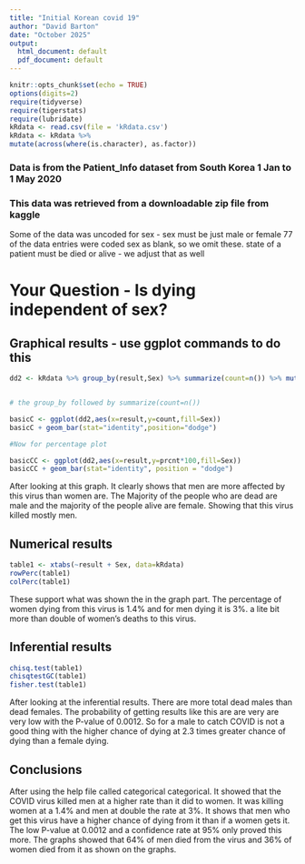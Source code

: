 ```yaml
---
title: "Initial Korean covid 19"
author: "David Barton"
date: "October 2025"
output:
  html_document: default
  pdf_document: default
---
```


```r
knitr::opts_chunk$set(echo = TRUE)
options(digits=2)
require(tidyverse)
require(tigerstats)
require(lubridate)
kRdata <- read.csv(file = 'kRdata.csv')
kRdata <- kRdata %>%
mutate(across(where(is.character), as.factor))

```
### Data is from the Patient_Info dataset from South Korea 1 Jan to 1 May 2020
### This data was retrieved from a downloadable zip file from kaggle

Some of the data was uncoded for sex - sex must be just male or female
77 of the data entries were coded sex  as blank, so we omit these.
state of a patient must be died or alive - we adjust that as well   
  
# Your Question - Is dying independent of sex?






## Graphical results - use ggplot commands to do this  


```r
dd2 <- kRdata %>% group_by(result,Sex) %>% summarize(count=n()) %>% mutate(prcnt=count/sum(count))


# the group_by followed by summarize(count=n())

basicC <- ggplot(dd2,aes(x=result,y=count,fill=Sex))
basicC + geom_bar(stat="identity",position="dodge")

#Now for percentage plot

basicCC <- ggplot(dd2,aes(x=result,y=prcnt*100,fill=Sex)) 
basicCC + geom_bar(stat="identity", position = "dodge")
```  

After looking at this graph. It clearly shows that men are more affected by this virus than women are. The Majority of the people who are dead are male and the majority of the people alive are female. Showing that this virus killed mostly men.


  
## Numerical results

```r
table1 <- xtabs(~result + Sex, data=kRdata)
rowPerc(table1)
colPerc(table1)
```

These support what was shown the in the graph part. The percentage of women dying from this virus is 1.4% and for men dying it is 3%. a lite bit more than double of women’s deaths to this virus.

## Inferential results 

```r
chisq.test(table1)
chisqtestGC(table1)
fisher.test(table1)
```

After looking at the inferential results. There are more total dead males than dead females. The probability of getting results like this are are very are very low with the P-value of 0.0012. So for a male to catch COVID is not a good thing with the higher chance of dying at 2.3 times greater chance of dying than a female dying.

## Conclusions

After using the help file called categorical categorical. It showed that the COVID virus killed men at a higher rate than it did to women. It was killing women at a 1.4% and men at double the rate at 3%. It shows that men who get this virus have a higher chance of dying from it than if a women gets it. The low P-value at 0.0012 and a confidence rate at 95% only proved this more. The graphs showed that 64% of men died from the virus and 36% of women died from it as shown on the graphs.

